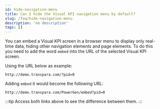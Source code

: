 ```yaml
---
id: hide-navigation-menu
title: Can I hide the Visual KPI navigation menu by default?
slug: /faq/hide-navigation-menu
description: 'no description'
tags: []
---
```


You can embed a Visual KPI screen in a browser menu to display only real-time data, hiding other navigation elements and page elements. To do this you need to add the word `embed` into the URL of the selected Visual KPI screen. 

Using the URL below as example:
```
http://demo.transpara.com/?pid=0 
```

Adding `embed` it would become the following URL:
```
http://demo.transpara.com/PowerGen/embed?pid=0
```
:::tip
Access both links above to see the difference between them.
:::